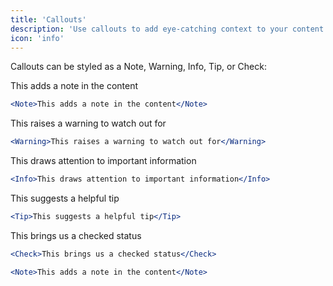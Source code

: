 ```yaml
---
title: 'Callouts'
description: 'Use callouts to add eye-catching context to your content'
icon: 'info'
---
```


Callouts can be styled as a Note, Warning, Info, Tip, or Check:

<Note>This adds a note in the content</Note>

```jsx
<Note>This adds a note in the content</Note>
```

<Warning>This raises a warning to watch out for</Warning>

```jsx
<Warning>This raises a warning to watch out for</Warning>
```

<Info>This draws attention to important information</Info>

```jsx
<Info>This draws attention to important information</Info>
```

<Tip>This suggests a helpful tip</Tip>

```jsx
<Tip>This suggests a helpful tip</Tip>
```

<Check>This brings us a checked status</Check>

```jsx
<Check>This brings us a checked status</Check>
```

<RequestExample>

```jsx Callout Example
<Note>This adds a note in the content</Note>
```

</RequestExample>